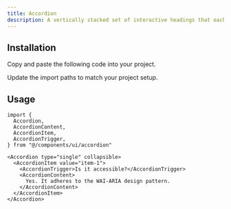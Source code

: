 ```yaml
---
title: Accordion
description: A vertically stacked set of interactive headings that each reveal a section of content.
---
```


<ComponentPreview name="accordion-01" />

## Installation

<ComponentInstall>

<Fragment slot="manual">

<Steps>

<Step>Copy and paste the following code into your project.</Step>

<ComponentSource component="accordion"/>

<Step>Update the import paths to match your project setup.</Step>

</Steps>

</Fragment>

</ComponentInstall>

## Usage

```tsx
import {
  Accordion,
  AccordionContent,
  AccordionItem,
  AccordionTrigger,
} from "@/components/ui/accordion"
```

```tsx
<Accordion type="single" collapsible>
  <AccordionItem value="item-1">
    <AccordionTrigger>Is it accessible?</AccordionTrigger>
    <AccordionContent>
      Yes. It adheres to the WAI-ARIA design pattern.
    </AccordionContent>
  </AccordionItem>
</Accordion>
```
